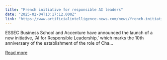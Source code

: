 ```yaml
---
title: "French initiative for responsible AI leaders"
date: "2025-02-04T13:17:12.000Z"
link: "https://www.artificialintelligence-news.com/news/french-initiative-for-responsible-ai-leaders/"
---
```


ESSEC Business School and Accenture have announced the launch of a new initiative, &#8216;AI for Responsible Leadership,&#8217; which marks the 10th anniversary of the establishment of the role of Cha...

[Read more](https://www.artificialintelligence-news.com/news/french-initiative-for-responsible-ai-leaders/)
